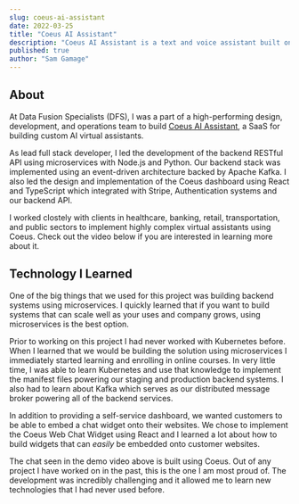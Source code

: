 ```yaml
---
slug: coeus-ai-assistant
date: 2022-03-25
title: "Coeus AI Assistant"
description: "Coeus AI Assistant is a text and voice assistant built on top of assistants like IBM's Watson Assistant that can be integrated into complex business environments."
published: true
author: "Sam Gamage"
---
```



<YouTube videoId="zdEgCzlBar0" />

## About

At Data Fusion Specialists (DFS), I was a part of a high-performing design, development, and operations team to build <a href="https://coeus.chat" target="_blank">Coeus AI Assistant</a>, a SaaS for building custom AI virtual assistants.

As lead full stack developer, I led the development of the backend RESTful API using microservices with Node.js and Python. Our backend stack was implemented using an event-driven architecture backed by Apache Kafka. I also led the design and implementation of the Coeus dashboard using React and TypeScript which integrated with
Stripe, Authentication systems and our backend API.

I worked clostely with clients in healthcare, banking, retail, transportation, and public sectors to implement highly complex virtual assistants using Coeus. Check out the video below if you are interested in learning more about it.

<YouTube videoId="2mULUdgU_Uk" />

## Technology I Learned

One of the big things that we used for this project was building backend systems using microservices. I quickly learned that if you want to build systems that can scale well as your uses and company grows, using microservices is the best option.

Prior to working on this project I had never worked with Kubernetes before. When I learned that we would be building the solution using microservices I immediately started learning and enrolling in online courses. In very little time, I was able to learn Kubernetes and use that knowledge to implement the manifest files powering our staging and production backend systems. I also had to learn about Kafka which serves as our distributed message broker powering all of the backend services.

In addition to providing a self-service dashboard, we wanted customers to be able to embed a chat widget onto their websites. We chose to implement the Coeus Web Chat Widget using React and I learned a lot about how to build widgets that can _easily_ be embedded onto customer websites.

The chat seen in the demo video above is built using Coeus. Out of any project I have worked on in the past, this is the one I am most proud of. The development was incredibly challenging and it allowed me to learn new technologies that I had never used before.
